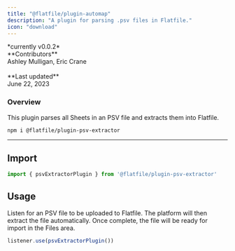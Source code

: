 ```yaml
---
title: "@flatfile/plugin-automap"
description: "A plugin for parsing .psv files in Flatfile."
icon: "download"
---
```


<CardGroup cols={1}>
    <Card title="@flatfile/plugin-psv-extractor" href="https://github.com/FlatFilers/flatfile-plugins/tree/main/plugins/psv-extractor" icon="github" >
    *currently v0.0.2*
    <br/>
    **Contributors**<br/>
    Ashley Mulligan, Eric Crane<br/>
    <br/>
    **Last updated**<br/>
    June 22, 2023
    </Card>
</CardGroup>


### Overview

This plugin parses all Sheets in an PSV file and extracts them into Flatfile.


```SSH Install
npm i @flatfile/plugin-psv-extractor
```


---

## Import

```js
import { psvExtractorPlugin } from '@flatfile/plugin-psv-extractor'
```

## Usage

Listen for an PSV file to be uploaded to Flatfile. The platform will then extract the file automatically. Once complete, the file will be ready for import in the Files area.

```js
listener.use(psvExtractorPlugin())
```

